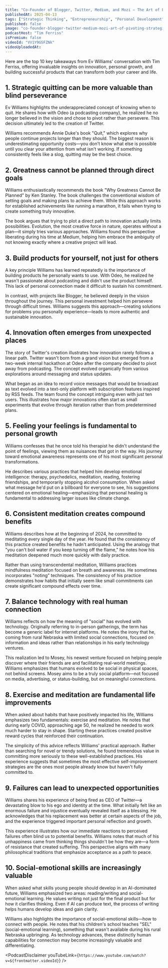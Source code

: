 ```yaml
---
title: "Co-Founder of Blogger, Twitter, Medium, and Mozi — The Art of Pivoting, Strategic Quitting, and More"
publishedAt: 2025-04-13
tags: ["Strategic Thinking", "Entrepreneurship", "Personal Development"]
published: false
image: "co-founder-blogger-twitter-medium-mozi-art-of-pivoting-strategic-quitting.jpg"
podcastHost: "Tim Ferriss"
isPremium: false
videoId: "VV1Y9GSFZNk"
videoUploadedAt:
---
```



<PodcastSummaryPageLayout frontmatter={frontmatter}>

Here are the top 10 key takeaways from Ev Williams' conversation with Tim Ferriss, offering invaluable insights on innovation, personal growth, and building successful products that can transform both your career and life.

## 1. Strategic quitting can be more valuable than blind perseverance

Ev Williams highlights the underappreciated concept of knowing when to quit. He shares how with Odeo (a podcasting company), he realized he no longer believed in the vision and chose to pivot rather than persevere. This decision ultimately led to the creation of Twitter.

Williams recommends Annie Duke's book "Quit," which explores why people continue projects longer than they should. The biggest reason is underestimating opportunity costs—you don't know what else is possible until you clear your attention from what isn't working. If something consistently feels like a slog, quitting may be the best choice.

## 2. Greatness cannot be planned through direct goals

Williams enthusiastically recommends the book "Why Greatness Cannot Be Planned" by Ken Stanley. The book challenges the conventional wisdom of setting goals and making plans to achieve them. While this approach works for established achievements like running a marathon, it fails when trying to create something truly innovative.

The book argues that trying to plot a direct path to innovation actually limits possibilities. Evolution, the most creative force in nature, operates without a plan—it simply tries various approaches. Williams found this perspective liberating during his time at Medium, helping him embrace the ambiguity of not knowing exactly where a creative project will lead.

## 3. Build products for yourself, not just for others

A key principle Williams has learned repeatedly is the importance of building products he personally wants to use. With Odeo, he realized he wasn't passionate about podcasting and didn't use the product himself. This lack of personal connection made it difficult to sustain his commitment.

In contrast, with projects like Blogger, he believed deeply in the vision throughout the journey. This personal investment helped him persevere through difficult times. Williams suggests this approach—creating solutions for problems you personally experience—leads to more authentic and sustainable innovation.

## 4. Innovation often emerges from unexpected places

The story of Twitter's creation illustrates how innovation rarely follows a linear path. Twitter wasn't born from a grand vision but emerged from a two-week internal hackathon at Odeo after the company decided to pivot away from podcasting. The concept evolved organically from various explorations around messaging and status updates.

What began as an idea to record voice messages that would be broadcast as text evolved into a text-only platform with subscription features inspired by RSS feeds. The team found the concept intriguing even with just ten users. This illustrates how major innovations often start as small experiments that evolve through iteration rather than from predetermined plans.

## 5. Feeling your feelings is fundamental to personal growth

Williams confesses that he once told his therapist he didn't understand the point of feelings, viewing them as nuisances that got in the way. His journey toward emotional awareness represents one of his most significant personal transformations.

He describes various practices that helped him develop emotional intelligence: therapy, psychedelics, meditation, reading, fostering friendships, and temporarily stopping alcohol consumption. When asked what message he'd put on a billboard for everyone to see, his suggestions centered on emotional healing—emphasizing that personal healing is fundamental to addressing larger issues like climate change.

## 6. Consistent meditation creates compound benefits

Williams describes how at the beginning of 2024, he committed to meditating every single day of the year. He found that the consistency of this practice created benefits he hadn't anticipated. Using the analogy that "you can't boil water if you keep turning off the flame," he notes how his meditation deepened much more quickly with daily practice.

Rather than using transcendental meditation, Williams practices mindfulness meditation focused on breath and awareness. He sometimes incorporates "noting" techniques. The consistency of his practice demonstrates how habits that initially seem like small commitments can create significant compound effects over time.

## 7. Balance technology with real human connection

Williams reflects on how the meaning of "social" has evolved with technology. Originally referring to in-person gatherings, the term has become a generic label for internet platforms. He notes the irony that he, coming from rural Nebraska with limited social connections, focused on information and ideas rather than relationships in his early technology ventures.

This realization led to Mosey, his newest venture focused on helping people discover where their friends are and facilitating real-world meetings. Williams emphasizes that humans evolved to be social in physical spaces, not behind screens. Mosey aims to be a truly social platform—not focused on media, advertising, or status-building, but on meaningful connections.

## 8. Exercise and meditation are fundamental life improvements

When asked about habits that have positively impacted his life, Williams emphasizes two fundamentals: exercise and meditation. He notes that during early COVID, approaching age 50, he realized he needed to work much harder to stay in shape. Starting these practices created positive reward cycles that reinforced their continuation.

The simplicity of this advice reflects Williams' practical approach. Rather than searching for novel or trendy solutions, he found tremendous value in committing more seriously to these well-established practices. His experience suggests that sometimes the most effective self-improvement strategies are the ones most people already know but haven't fully committed to.

## 9. Failures can lead to unexpected opportunities

Williams shares his experience of being fired as CEO of Twitter—a devastating blow to his ego and identity at the time. What initially felt like an enormous failure and injustice eventually revealed itself as a blessing. He acknowledges that his replacement was better at certain aspects of the job, and the experience triggered important personal reflection and growth.

This experience illustrates how our immediate reactions to perceived failures often blind us to potential benefits. Williams notes that much of his unhappiness came from thinking things shouldn't be how they are—a form of resistance that created suffering. This perspective aligns with many philosophical traditions that emphasize acceptance as a path to peace.

## 10. Social-emotional skills are increasingly valuable

When asked what skills young people should develop in an AI-dominated future, Williams emphasized two areas: reading/writing and social-emotional learning. He values writing not just for the final product but for how it clarifies thinking. Even if AI can produce text, the process of writing helps humans develop ideas and gain clarity.

Williams also highlights the importance of social-emotional skills—how to connect with people. He notes that his children's school teaches "SEL" (social-emotional learning), something that wasn't available during his rural Nebraska upbringing. As technology advances, these distinctly human capabilities for connection may become increasingly valuable and differentiating.

<PodcastDisclaimer
  youTubeLink={`https://www.youtube.com/watch?v=${frontmatter.videoId}`}
/>

</PodcastSummaryPageLayout>
